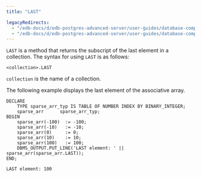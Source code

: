 ```yaml
---
title: "LAST"

legacyRedirects:
  - "/edb-docs/d/edb-postgres-advanced-server/user-guides/database-compatibility-stored-procedural-language-guide/13/last.html"
  - "/edb-docs/d/edb-postgres-advanced-server/user-guides/database-compatibility-stored-procedural-language-guide/latest/last.html"
---
```


<div id="last" class="registered_link"></div>

`LAST` is a method that returns the subscript of the last element in a collection. The syntax for using `LAST` is as follows:

```text
<collection>.LAST
```

`collection` is the name of a collection.

The following example displays the last element of the associative array.

```text
DECLARE
    TYPE sparse_arr_typ IS TABLE OF NUMBER INDEX BY BINARY_INTEGER;
    sparse_arr      sparse_arr_typ;
BEGIN
    sparse_arr(-100)  := -100;
    sparse_arr(-10)   := -10;
    sparse_arr(0)     := 0;
    sparse_arr(10)    := 10;
    sparse_arr(100)   := 100;
    DBMS_OUTPUT.PUT_LINE('LAST element: ' || sparse_arr(sparse_arr.LAST));
END;

LAST element: 100
```
